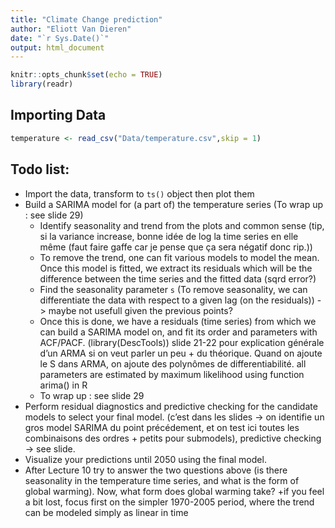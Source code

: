 ```yaml
---
title: "Climate Change prediction"
author: "Eliott Van Dieren"
date: "`r Sys.Date()`"
output: html_document
---
```


```r
knitr::opts_chunk$set(echo = TRUE)
library(readr)
```

## Importing Data

```r
temperature <- read_csv("Data/temperature.csv",skip = 1)
```

## Todo list:

* Import the data, transform to `ts()` object then plot them
* Build a SARIMA model for (a part of) the temperature series (To wrap up : see slide 29)
    + Identify seasonality and trend from the plots and common sense (tip, si la variance increase, bonne idée de log la time series en elle même (faut faire gaffe car je pense que ça sera négatif donc rip.))
    + To remove the trend, one can fit various models to model the mean. Once this model is fitted, we extract its residuals which will be the difference between the time series and the fitted data (sqrd error?)
    + Find the seasonality parameter `s` (To remove seasonality, we can differentiate the data with respect to a given lag (on the residuals)) -> maybe not usefull given the previous points?
    + Once this is done, we have a residuals (time series) from which we can build a SARIMA model on, and fit its order and parameters with ACF/PACF. (library(DescTools)) slide 21-22 pour explication générale d'un ARMA si on veut parler un peu + du théorique. Quand on ajoute le S dans ARMA, on ajoute des polynômes de differentiabilité. all parameters are estimated by maximum likelihood using function arima() in R
    + To wrap up : see slide 29
* Perform residual diagnostics and predictive checking for the candidate
models to select your final model. (c'est dans les slides -> on identifie un gros model SARIMA du point précédement, et on test ici toutes les combinaisons des ordres + petits pour submodels), predictive checking -> see slide.
* Visualize your predictions until 2050 using the final model.
* After Lecture 10 try to answer the two questions above (is there
seasonality in the temperature time series, and what is the form of global warming). Now, what form does global warming take?
    +if you feel a bit lost, focus first on the simpler 1970-2005 period, where the trend can be modeled simply as linear in time
 